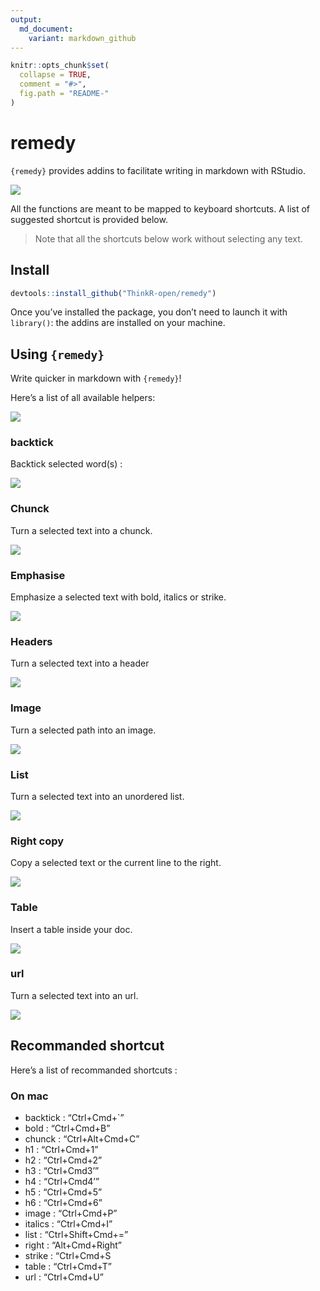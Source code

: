 ```yaml
---
output:
  md_document:
    variant: markdown_github
---
```


<!-- README.md is generated from README.Rmd. Please edit that file -->

```r
knitr::opts_chunk$set(
  collapse = TRUE,
  comment = "#>",
  fig.path = "README-"
)
```

# remedy

`{remedy}` provides addins to facilitate writing in markdown with RStudio.

![](remedy_example.gif)

All the functions are meant to be mapped to keyboard shortcuts. A list of suggested shortcut is provided below. 

> Note that all the shortcuts below work without selecting any text. 

## Install 

```r
devtools::install_github("ThinkR-open/remedy")
```

Once you've installed the package, you don't need to launch it with `library()`: the addins are installed on your machine. 

## Using `{remedy}`

Write quicker in markdown with `{remedy}`!

Here's a list of all available helpers:

![](readme_gif/remedy_example.gif)

### backtick

Backtick selected word(s) : 

![](readme_gif/backtick.gif)

### Chunck

Turn a selected text into a chunck.

![](readme_gif/chunck.gif)

### Emphasise

Emphasize a selected text with bold, italics or strike.

![](readme_gif/emphasise.gif)

### Headers

Turn a selected text into a header

![](readme_gif/header.gif)

### Image

Turn a selected path into an image. 

![](readme_gif/image.gif)

### List

Turn a selected text into an unordered list. 

![](readme_gif/list.gif)

### Right copy

Copy a selected text or the current line to the right.

![](readme_gif/right.gif)

### Table

Insert a table inside your doc. 

![](readme_gif/table.gif)

### url

Turn a selected text into an url. 

![](readme_gif/url.gif)

## Recommanded shortcut 

Here's a list of recommanded shortcuts : 

### On mac 

+ backtick : "Ctrl+Cmd+`"
+ bold : "Ctrl+Cmd+B"
+ chunck : "Ctrl+Alt+Cmd+C"
+ h1 : "Ctrl+Cmd+1"
+ h2 : "Ctrl+Cmd+2"
+ h3 : "Ctrl+Cmd3'"
+ h4 : "Ctrl+Cmd4'"
+ h5 : "Ctrl+Cmd+5"
+ h6 : "Ctrl+Cmd+6"
+ image : "Ctrl+Cmd+P"
+ italics : "Ctrl+Cmd+I"
+ list : "Ctrl+Shift+Cmd+="
+ right : "Alt+Cmd+Right"
+ strike : "Ctrl+Cmd+S
+ table : "Ctrl+Cmd+T"
+ url : "Ctrl+Cmd+U"


